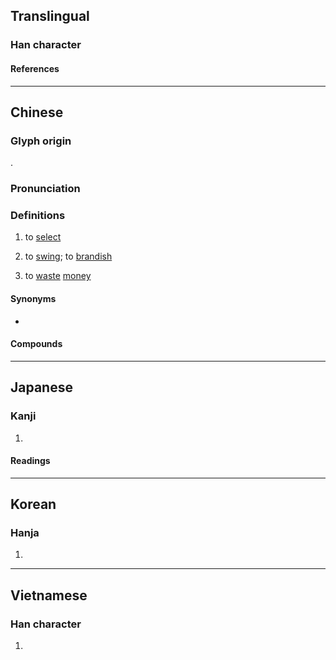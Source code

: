 {{also|抡}}
{{character info}}
==Translingual==

===Han character===
{{Han char|rn=64|rad=手|as=08|sn=11|four=58027|canj=QOMB|ids=⿰扌侖}}

====References====
{{Han ref|kx=0436.150|dkj=12238|dj=0786.010|hdz=31900.070|uh=6384}}

----

==Chinese==
{{zh-forms|s=抡}}

===Glyph origin===
{{Han etym}}
{{Han compound|手|侖|c1=s|c2=p|t1=hand|ls=psc}}.

===Pronunciation===
{{zh-pron
|m=lún,lūn
|m_note=lún - "to select"; lūn - "to swing"
|c=leon4
|md=lùng
|mn=ml:lûn/tw:nng
|mn_note=nng - 圇 is used in the Mainland
|mc=y
|oc=y
|cat=v
}}

===Definitions===
{{zh-hanzi}}

# {{lb|zh|literary}} to [[select]]
# to [[swing]]; to [[brandish]]
# {{lb|zh|literary}} to [[waste]] [[money]]

====Synonyms====
* {{s|to select}}
{{zh-syn-saurus|選擇}}

====Compounds====
{{zh-der|掄拳|掄眉豎目|掄掄掐掐|掄材|掄元|比箭掄拳|掄不到|胡掄混鬧}}

{{zh-cat|Advanced}}

----

==Japanese==

===Kanji===
{{ja-kanji|grade=|rs=手08}}

# {{rfdef|ja|sort=手08}}

====Readings====
{{ja-readings
|on=ろん, りん
|kun=えらぶ
}}

----

==Korean==

===Hanja===
{{ko-hanja|hangeul=[[륜]]>[[윤]]|eumhun=|rv=ryun>yun|mr=ryun>yun|y=lyun>yun}}

# {{rfdef|ko|sort=手08}}

----

==Vietnamese==

===Han character===
{{vi-readings|rs=手08|reading=[[dọn]], [[luân]], [[luồn]]}}

# {{rfdef|vi|sort=手08}}

{{cln|vi|Han tu}}